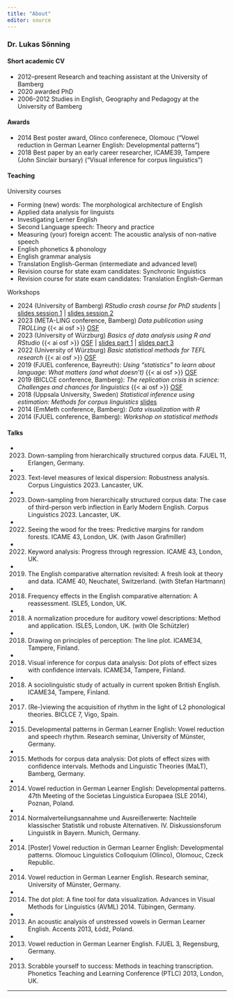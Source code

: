 ```yaml
---
title: "About"
editor: source
---
```



### Dr. Lukas Sönning

#### Short academic CV

- 2012–present Research and teaching assistant at the University of Bamberg
- 2020 awarded PhD
- 2006–2012 Studies in English, Geography and Pedagogy at the University of Bamberg

#### Awards

- 2014 Best poster award, Olinco conferenece, Olomouc ("Vowel reduction in German Learner English: Developmental patterns")
- 2018 Best paper by an early career researcher, ICAME39, Tampere (John Sinclair bursary) ("Visual inference for corpus linguistics")

#### Teaching

University courses

- Forming (new) words: The morphological architecture of English
- Applied data analysis for linguists
- Investigating Lerner English
- Second Language speech: Theory and practice
- Measuring (your) foreign accent: The acoustic analysis of non-native speech
- English phonetics & phonology
- English grammar analysis
- Translation English-German (intermediate and advanced level)
- Revision course for state exam candidates: Synchronic linguistics
- Revision course for state exam candidates: Translation English-German

Workshops

- 2024 (University of Bamberg) *RStudio crash course for PhD students* \| [slides session 1](resources_pages/slides_session_1.html){target="_blank"} \| [slides session 2](resources_pages/slides_session_2.html){target="_blank"}
- 2023 (META-LING conference, Bamberg) *Data publication using TROLLing* {{< ai osf >}} [OSF](https://osf.io/j38b2/){target="_blank"} 
- 2023 (University of Würzburg) *Basics of data analysis using R and RStudio* {{< ai osf >}} [OSF](https://osf.io/j43v9/){target="_blank"}  \| [slides part 1](resources_pages/slides_part_1.html){target="_blank"} \| [slides part 3](resources_pages/slides_part_3.html){target="_blank"}
- 2022 (University of Würzburg) *Basic statistical methods for TEFL research* {{< ai osf >}} [OSF](https://osf.io/v37pw/){target="_blank"} 
- 2019 (FJUEL conference, Bayreuth): *Using "statistics" to learn about language: What matters (and what doesn't)* {{< ai osf >}} [OSF](https://osf.io/jafbz/){target="_blank"} 
- 2019 (BICLCE conference, Bamberg): *The replication crisis in science: Challenges and chances for linguistics* {{< ai osf >}} [OSF](https://osf.io/dhbce/){target="_blank"} 
- 2018 (Uppsala University, Sweden) *Statistical inference using estimation: Methods for corpus linguistics* [slides](https://osf.io/qrv5k){target="_blank"} 
- 2014 (EmMeth conference, Bamberg): *Data visualization with R*
- 2014 (FJUEL conference, Bamberg): *Workshop on statistical methods*


#### Talks

-	2023. Down-sampling from hierarchically structured corpus data. FJUEL 11, Erlangen, Germany.
-	2023. Text-level measures of lexical dispersion: Robustness analysis. Corpus Linguistics 2023. Lancaster, UK.
-	2023. Down-sampling from hierarchically structured corpus data: The case of third-person verb inflection in Early Modern English. Corpus Linguistics 2023. Lancaster, UK.
-	2022. Seeing the wood for the trees: Predictive margins for random forests. ICAME 43, London, UK. (with Jason Grafmiller)
-	2022. Keyword analysis: Progress through regression. ICAME 43, London, UK.
-	2019. The English comparative alternation revisited: A fresh look at theory and data. ICAME 40, Neuchatel, Switzerland. (with Stefan Hartmann)
-	2018. Frequency effects in the English comparative alternation: A reassessment. ISLE5, London, UK.
-	2018. A normalization procedure for auditory vowel descriptions: Method and application. ISLE5, London, UK. (with Ole Schützler)
-	2018. Drawing on principles of perception: The line plot. ICAME34, Tampere, Finland.
-	2018. Visual inference for corpus data analysis: Dot plots of effect sizes with confidence intervals. ICAME34, Tampere, Finland.
-	2018. A sociolinguistic study of actually in current spoken British English. ICAME34, Tampere, Finland.
-	2017. (Re-)viewing the acquisition of rhythm in the light of L2 phonological theories. BICLCE 7, Vigo, Spain.
-	2015. Developmental patterns in German Learner English: Vowel reduction and speech rhythm. Research seminar, University of Münster, Germany.
-	2015. Methods for corpus data analysis: Dot plots of effect sizes with confidence intervals. Methods and Linguistic Theories (MaLT), Bamberg, Germany.
-	2014. Vowel reduction in German Learner English: Developmental patterns. 47th Meeting of the Societas Linguistica Europaea (SLE 2014), Poznan, Poland.
-	2014. Normalverteilungsannahme und Ausreißerwerte: Nachteile klassischer Statistik und robuste Alternativen. IV. Diskussionsforum Linguistik in Bayern. Munich, Germany.
-	2014. [Poster] Vowel reduction in German Learner English: Developmental patterns. Olomouc Linguistics Colloquium (Olinco), Olomouc, Czeck Republic.
-	2014. Vowel reduction in German Learner English. Research seminar, University of Münster, Germany.
-	2014. The dot plot: A fine tool for data visualization. Advances in Visual Methods for Linguistics (AVML) 2014. Tübingen, Germany.
-	2013. An acoustic analysis of unstressed vowels in German Learner English. Accents 2013, Łódź, Poland.
-	2013. Vowel reduction in German Learner English. FJUEL 3, Regensburg, Germany.
-	2013. Scrabble yourself to success: Methods in teaching transcription. Phonetics Teaching and Learning Conference (PTLC) 2013, London, UK.



------------------------------------------------------------------------
